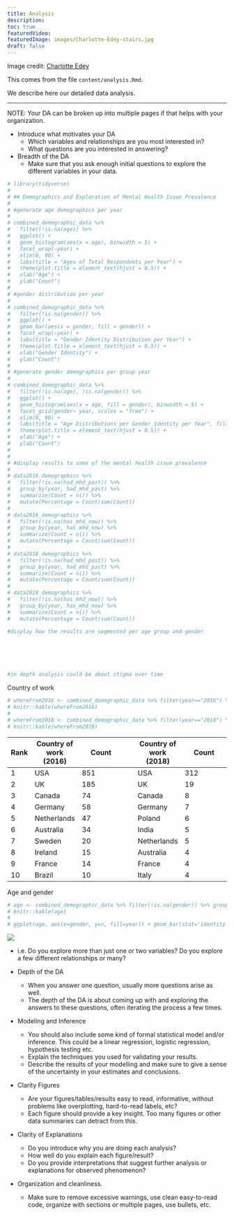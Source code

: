 ```yaml
---
title: Analysis
description:
toc: true
featuredVideo:  
featuredImage: images/Charlotte-Edey-stairs.jpg
draft: false
---
```


Image credit: [Charlotte Edey](https://www.charlotteedey.com/)

This comes from the file `content/analysis.Rmd`.

We describe here our detailed data analysis.

-------

NOTE: Your DA can be broken up into multiple pages if that helps with your organization.

* Introduce what motivates your DA
  * Which variables and relationships are you most interested in?
  * What questions are you interested in answering?
  
* Breadth of the DA
  * Make sure that you ask enough initial questions to explore the different variables in your data.
  
```r
# library(tidyverse)
# 
# ## Demographics and Exploration of Mental Health Issue Prevalence
# 
# #generate age demographics per year
# 
# combined_demographic_data %>% 
#   filter(!is.na(age)) %>% 
#   ggplot() +
#   geom_histogram(aes(x = age), binwidth = 5) +
#   facet_wrap(~year) +
#   xlim(0, 90) +
#   labs(title = "Ages of Total Respondents per Year") +
#   theme(plot.title = element_text(hjust = 0.5)) +
#   xlab("Age") +
#   ylab("Count")
# 
# #gender distribution per year
# 
# combined_demographic_data %>% 
#   filter(!is.na(gender)) %>% 
#   ggplot() +
#   geom_bar(aes(x = gender, fill = gender)) +
#   facet_wrap(~year) +
#   labs(title = "Gender Identity Distribution per Year") +
#   theme(plot.title = element_text(hjust = 0.5)) +
#   xlab("Gender Identity") +
#   ylab("Count")
# 
# #generate gender demographics per group year
# 
# combined_demographic_data %>% 
#   filter(!is.na(age), !is.na(gender)) %>% 
#   ggplot() +
#   geom_histogram(aes(x = age, fill = gender), binwidth = 5) +
#   facet_grid(gender~ year, scales = "free") +
#   xlim(0, 90) +
#   labs(title = "Age Distributions per Gender Identity per Year", fill = "Gender Identity") +
#   theme(plot.title = element_text(hjust = 0.5)) +
#   xlab("Age") +
#   ylab("Count")
# 
# 
# #display results to some of the mental health issue prevalence
# 
# data2016_demographics %>% 
#   filter(!is.na(had_mhd_past)) %>% 
#   group_by(year, had_mhd_past) %>% 
#   summarize(Count = n()) %>% 
#   mutate(Percentage = Count/sum(Count))
# 
# data2016_demographics %>% 
#   filter(!is.na(has_mhd_now)) %>% 
#   group_by(year, has_mhd_now) %>% 
#   summarize(Count = n()) %>% 
#   mutate(Percentage = Count/sum(Count))
# 
# data2018_demographics %>% 
#   filter(!is.na(had_mhd_past)) %>% 
#   group_by(year, had_mhd_past) %>% 
#   summarize(Count = n()) %>% 
#   mutate(Percentage = Count/sum(Count))
# 
# data2018_demographics %>% 
#   filter(!is.na(has_mhd_now)) %>% 
#   group_by(year, has_mhd_now) %>% 
#   summarize(Count = n()) %>% 
#   mutate(Percentage = Count/sum(Count))

#display how the results are segmented per age group and gender






#in depth analysis could be about stigma over time
```
  
Country of work
```r

# whereFrom2016 <- combined_demographic_data %>% filter(year=="2016") %>% group_by(country_of_work) %>% count() %>% arrange(desc(n)) %>% head(n, n = 10) 
# knitr::kable(whereFrom2016)
# 
# whereFrom2018 <- combined_demographic_data %>% filter(year=="2018") %>% group_by(country_of_residence) %>% count() %>% arrange(desc(n)) %>% head(n, n = 10) 
# knitr::kable(whereFrom2018)
```  
| Rank | Country of work (2016) | Count | &nbsp; | Country of work (2018) | Count |
| --- | --- | ----------- | -- | --- | ----------- |
| 1 | USA | 851 | &nbsp; | USA | 312 | 
| 2 | UK | 185 | &nbsp; | UK | 19 | 
| 3 | Canada | 74 | &nbsp; | Canada | 8 | 
| 4 | Germany | 58 | &nbsp; | Germany | 7 | 
| 5 | Netherlands | 47 | &nbsp; | Poland | 6 | 
| 6 | Australia | 34 | &nbsp; | India | 5 | 
| 7 | Sweden | 20 | &nbsp; | Netherlands | 5 | 
| 8 | Ireland | 15 | &nbsp; | Australia | 4 | 
| 9 | France | 14 | &nbsp; | France | 4 | 
| 10 | Brazil | 10 | &nbsp; | Italy | 4 | 
  
Age and gender 
```r
# age <- combined_demographic_data %>% filter(!is.na(gender)) %>% group_by(gender,year) %>% summarise(n = n()) %>% mutate(freq = n / sum(n)) %>% ungroup
# knitr::kable(age)
# 
# ggplot(age, aes(x=gender, y=n, fill=year)) + geom_bar(stat='identity', position="dodge") + labs(x="Gender", y="Count") + scale_x_discrete(labels=c("Female","Queer/Undefined","Male"))
```
  
![](/images/Gender.png)
  
  
  
  * i.e. Do you explore more than just one or two variables? Do you explore a few different relationships or many?
  
  
* Depth of the DA
  * When you answer one question, usually more questions arise as well. 
  * The depth of the DA is about coming up with and exploring the answers to these questions, often iterating the process a few times.
  
  
* Modeling and Inference 
  * You should also include some kind of formal statistical model and/or inference. This could be a linear regression, logistic regression, hypothesis testing etc.
  * Explain the techniques you used for validating your results.
  * Describe the results of your modelling and make sure to give a sense of the uncertainty in your estimates and conclusions.
  
  
* Clarity Figures
  * Are your figures/tables/results easy to read, informative, without problems like overplotting, hard-to-read labels, etc?
  * Each figure should provide a key insight. Too many figures or other data summaries can detract from this.
  
  
* Clarity of Explanations
  * Do you introduce why you are doing each analysis?
  * How well do you explain each figure/result?
  * Do you provide interpretations that suggest further analysis or explanations for observed phenomenon?
* Organization and cleanliness.
  * Make sure to remove excessive warnings, use clean easy-to-read code, organize with sections or multiple pages, use bullets, etc.